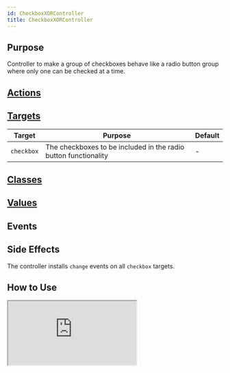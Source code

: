 ```yaml
---
id: CheckboxXORController
title: CheckboxXORController
---
```



## Purpose

Controller to make a group of checkboxes behave like a radio button group where only one can be checked at a time.


## [Actions](https://stimulus.hotwire.dev/reference/actions)
<NoActions/>

## [Targets](https://stimulus.hotwire.dev/reference/targets)

| Target | Purpose | Default |
| --- | --- | --- |
| `checkbox` | The checkboxes to be included in the radio button functionality | - |

## [Classes](https://stimulus.hotwire.dev/reference/classes)
<NoClasses/>

## [Values](https://stimulus.hotwire.dev/reference/values)
<NoValues/>

## Events
<NoEvents/>

## Side Effects

The controller installs `change` events on all `checkbox` targets.


## How to Use

<iframe
  src="https://codesandbox.io/embed/checkboxxorcontroller-hu6e7?fontsize=14&hidenavigation=1&theme=dark"
  style={{width: "100%", height: "500px", border: "0", borderRadius: "4px", overflow: "hidden"}}
  sandbox="allow-forms allow-modals allow-popups allow-presentation allow-same-origin allow-scripts"
/>

